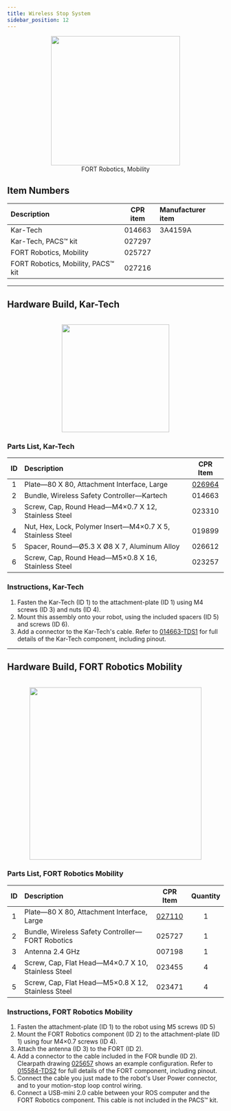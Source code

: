 ```yaml
---
title: Wireless Stop System
sidebar_position: 12
---
```


<center>
  <figure>
    <img
      src="/img/accessories_images/controller_4.png"
      width="300"
    />
    <figcaption>FORT Robotics, Mobility</figcaption>
  </figure>
</center>

## Item Numbers

| Description                              | CPR item | Manufacturer item |
| :--------------------------------------- | :------: | :---------------- |
| Kar-Tech                                 |  014663  | 3A4159A           |
| Kar-Tech, PACS&trade; kit                |  027297  |                   |
| FORT Robotics, Mobility                  |  025727  |                   |
| FORT Robotics, Mobility, PACS&trade; kit |  027216  |                   |

---

## Hardware Build, Kar-Tech

<br />

<center>
  <img
    src="/img/accessories_images/wireless_stop_2.png"
    width="250"
  />
</center>

### Parts List, Kar-Tech

| ID  | Description                                                |                      CPR Item                       |
| :-: | :--------------------------------------------------------- | :-------------------------------------------------: |
|  1  | Plate—80 X 80, Attachment Interface, Large                 | [026964](/assets/pdf/clearpath_robotics_026964.pdf) |
|  2  | Bundle, Wireless Safety Controller—Kartech                 |                       014663                        |
|  3  | Screw, Cap, Round Head—M4×0.7 X 12, Stainless Steel        |                       023310                        |
|  4  | Nut, Hex, Lock, Polymer Insert—M4×0.7 X 5, Stainless Steel |                       019899                        |
|  5  | Spacer, Round—Ø5.3 X Ø8 X 7, Aluminum Alloy                |                       026612                        |
|  6  | Screw, Cap, Round Head—M5×0.8 X 16, Stainless Steel        |                       023257                        |

### Instructions, Kar-Tech

1.  Fasten the Kar-Tech (ID 1) to the attachment-plate (ID 1) using M4 screws (ID 3) and nuts (ID 4).
2.  Mount this assembly onto your robot, using the included spacers (ID 5) and screws (ID 6).
3.  Add a connector to the Kar-Tech's cable.
    Refer to [014663-TDS1](/assets/pdf/clearpath_robotics_014663-TDS1.pdf) for full details of the Kar-Tech component, including pinout.

---

## Hardware Build, FORT Robotics Mobility

<br />

<center>
  <img
    src="/img/accessories_images/wireless_stop_1.png"
    width="400"
  />
</center>

### Parts List, FORT Robotics Mobility

| ID  | Description                                        |                      CPR Item                       | Quantity |
| :-: | :------------------------------------------------- | :-------------------------------------------------: | :------: |
|  1  | Plate—80 X 80, Attachment Interface, Large         | [027110](/assets/pdf/clearpath_robotics_027110.pdf) |    1     |
|  2  | Bundle, Wireless Safety Controller—FORT Robotics   |                       025727                        |    1     |
|  3  | Antenna 2.4 GHz                                    |                       007198                        |    1     |
|  4  | Screw, Cap, Flat Head—M4×0.7 X 10, Stainless Steel |                       023455                        |    4     |
|  5  | Screw, Cap, Flat Head—M5×0.8 X 12, Stainless Steel |                       023471                        |    4     |

### Instructions, FORT Robotics Mobility

1.  Fasten the attachment-plate (ID 1) to the robot using M5 screws (ID 5)
2.  Mount the FORT Robotics component (ID 2) to the attachment-plate (ID 1) using four M4×0.7 screws (ID 4).
3.  Attach the antenna (ID 3) to the FORT (ID 2).
4.  Add a connector to the cable included in the FOR bundle (ID 2).
    Clearpath drawing [025657](/assets/pdf/clearpath_robotics_025657.pdf) shows an example configuration.
    Refer to [015584-TDS2](/assets/pdf/clearpath_robotics_015584-TDS2.pdf) for full details of the FORT component, including pinout.
5.  Connect the cable you just made to the robot's User Power connector, and to your motion-stop loop control wiring.
6.  Connect a USB-mini 2.0 cable between your ROS computer and the FORT Robotics component.
    This cable is not included in the PACS&trade; kit.
